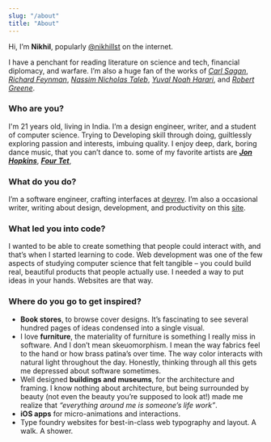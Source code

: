 ```yaml
---
slug: "/about"
title: "About"
---
```

Hi, I’m __Nikhil__, popularly [@nikhillst](https://twitter.com/nikhillst) on the internet. 

I have a penchant for reading literature on science and tech, financial diplomacy, and warfare. 
I’m also a huge fan of the works of [*Carl Sagan*](https://en.wikipedia.org/wiki/Carl_Sagan), [*Richard Feynman*](https://en.wikipedia.org/wiki/Richard_Feynman "Richard Feynman"), [*Nassim Nicholas Taleb*](https://en.wikipedia.org/wiki/Nassim_Nicholas_Taleb "Nassim Nicholas Taleb"), [*Yuval Noah Harari*](https://en.wikipedia.org/wiki/Yuval_Noah_Harari "Yuval Noah Harari"), and [*Robert Greene*](https://en.wikipedia.org/wiki/Robert_Greene_(American_author) "Robert Greene").


### Who are you?
I'm 21 years old, living in India. I’m a design engineer, writer, and a student of computer science. 
Trying to Developing skill through doing, guiltlessly exploring passion and interests, imbuing quality. 
I enjoy deep, dark, boring dance music, that you can’t dance to. some of my favorite artists are [__*Jon Hopkins*__](https://en.wikipedia.org/wiki/Jon_Hopkins "Jon Hopkins"), [__*Four Tet*__](https://en.wikipedia.org/wiki/Four_Tet "Four Tet"),


### What do you do?
I’m a software engineer, crafting interfaces at [devrev](https://devrev.ai).
I’m also a occasional writer, writing about design, development, and productivity on this [site](/).

### What led you into code?
I wanted to be able to create something that people could interact with, and that’s when I started learning to code. 
Web development was one of the few aspects of studying computer science that felt tangible – you could build real, beautiful products that people actually use. 
I needed a way to put ideas in your hands. Websites are that way.

### Where do you go to get inspired?
- __Book stores__, to browse cover designs. 
It’s fascinating to see several hundred pages of ideas condensed into a single visual. 
- I love __furniture__, the materiality of furniture is something I really miss in software. And I don’t mean skeuomorphism. 
I mean the way fabrics feel to the hand or how brass patina’s over time. The way color interacts with natural light throughout the day. 
Honestly, thinking through all this gets me depressed about software sometimes. 
- Well designed __buildings and museums__, for the architecture and framing. 
I know nothing about architecture, but being surrounded by beauty (not even the beauty you’re supposed to look at!) made me realize that *“everything around me is someone’s life work”*. 
- __iOS apps__ for micro-animations and interactions. 
- Type foundry websites for best-in-class web typography and layout. A walk. A shower.


